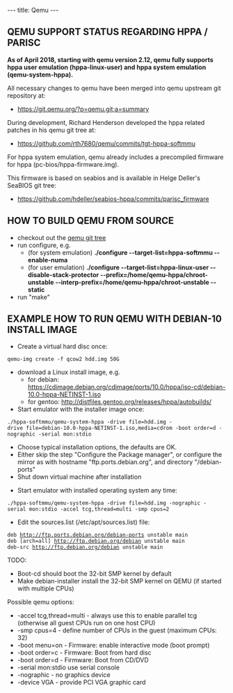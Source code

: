 ---
title: Qemu
---

== QEMU SUPPORT STATUS REGARDING HPPA / PARISC ==

'''As of April 2018, starting with qemu version 2.12, qemu fully supports hppa user emulation (hppa-linux-user) and hppa system emulation (qemu-system-hppa).'''

All necessary changes to qemu have been merged into qemu upstream git repository at:
* https://git.qemu.org/?p=qemu.git;a=summary
During development, Richard Henderson developed the hppa related patches in his qemu git tree at:
* https://github.com/rth7680/qemu/commits/tgt-hppa-softmmu
For hppa system emulation, qemu already includes a precompiled firmware for hppa (pc-bios/hppa-firmware.img).

This firmware is based on seabios and is available in Helge Deller's SeaBIOS git tree:
* https://github.com/hdeller/seabios-hppa/commits/parisc_firmware

== HOW TO BUILD QEMU FROM SOURCE ==

* checkout out the [https://git.qemu.org/?p=qemu.git;a=summary qemu git tree]
* run configure, e.g.
** (for system emulation) '''./configure --target-list=hppa-softmmu --enable-numa'''
** (for user emulation) '''./configure --target-list=hppa-linux-user --disable-stack-protector --prefix=/home/qemu-hppa/chroot-unstable --interp-prefix=/home/qemu-hppa/chroot-unstable --static'''
* run "make"

== EXAMPLE HOW TO RUN QEMU WITH DEBIAN-10 INSTALL IMAGE ==

* Create a virtual hard disc once:
 qemu-img create -f qcow2 hdd.img 50G
* download a Linux install image, e.g.
** for debian: https://cdimage.debian.org/cdimage/ports/10.0/hppa/iso-cd/debian-10.0-hppa-NETINST-1.iso
** for gentoo: http://distfiles.gentoo.org/releases/hppa/autobuilds/
* Start emulator with the installer image once:
 ./hppa-softmmu/qemu-system-hppa -drive file=hdd.img -drive file=debian-10.0-hppa-NETINST-1.iso,media=cdrom -boot order=d -nographic -serial mon:stdio 
* Choose typical installation options, the defaults are OK.
* Either skip the step "Configure the Package manager", or configure the mirror as with hostname "ftp.ports.debian.org", and directory "/debian-ports"
* Shut down virtual machine after installation

* Start emulator with installed operating system any time:
 ./hppa-softmmu/qemu-system-hppa -drive file=hdd.img -nographic -serial mon:stdio -accel tcg,thread=multi -smp cpus=2 

* Edit the sources.list (/etc/apt/sources.list) file:
 deb http://ftp.ports.debian.org/debian-ports unstable main
 deb [arch=all] http://ftp.debian.org/debian unstable main 
 deb-src http://ftp.debian.org/debian unstable main

TODO:
* Boot-cd should boot the 32-bit SMP kernel by default
* Make debian-installer install the 32-bit SMP kernel on QEMU (if started with multiple CPUs)


Possible qemu options:
* -accel tcg,thread=multi  - always use this to enable parallel tcg (otherwise all guest CPUs run on one host CPU)
* -smp cpus=4      - define number of CPUs in the guest (maximum CPUs: 32) 
* -boot menu=on    - Firmware: enable interactive mode (boot prompt)
* -boot order=c    - Firmware: Boot from hard disc
* -boot order=d    - Firmware: Boot from CD/DVD
* -serial mon:stdio   use serial console
* -nographic       - no graphics device
* -device VGA      - provide PCI VGA graphic card